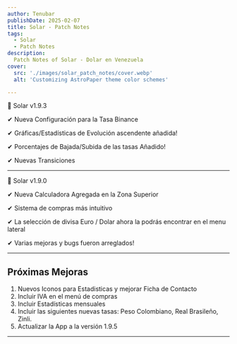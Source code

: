 ```yaml
---
author: Tenubar
publishDate: 2025-02-07
title: Solar - Patch Notes
tags:
  - Solar
  - Patch Notes
description:
  Patch Notes of Solar - Dolar en Venezuela
cover:
  src: './images/solar_patch_notes/cover.webp'
  alt: 'Customizing AstroPaper theme color schemes'

---
```


🌟 Solar v1.9.3

✔ Nueva Configuración para la Tasa Binance

✔ Gráficas/Estadísticas de Evolución ascendente añadida!

✔ Porcentajes de Bajada/Subida de las tasas Añadido!

✔ Nuevas Transiciones

---

🌟 Solar v1.9.0

✔ Nueva Calculadora Agregada en la Zona Superior

✔ Sistema de compras más intuitivo

✔ La selección de divisa Euro / Dolar ahora la podrás encontrar en el menu lateral

✔ Varias mejoras y bugs fueron arreglados!

---

## Próximas Mejoras

1. Nuevos Iconos para Estadisticas y mejorar Ficha de Contacto
2. Incluir IVA en el menú de compras
3. Incluir Estadísticas mensuales
4. Incluir las siguientes nuevas tasas: Peso Colombiano, Real Brasileño, Zinli.
5. Actualizar la App a la versión 1.9.5
---